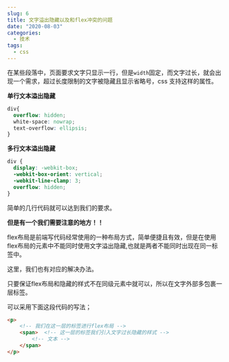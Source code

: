 ```yaml
---
slug: 6
title: 文字溢出隐藏以及和flex冲突的问题
date: "2020-08-03"
categories: 
  - 技术
tags: 
  - css
---
```





在某些段落中，页面要求文字只显示一行，但是`width`固定，而文字过长，就会出现一个需求，超过长度限制的文字被隐藏且显示省略号，css 支持这样的属性。

**单行文本溢出隐藏**

````css
div{
  overflow: hidden;
  white-space: nowrap;
  text-overflow: ellipsis;
}
````

**多行文本溢出隐藏**

```css
div {
  display: -webkit-box;
  -webkit-box-orient: vertical;
  -webkit-line-clamp: 3;
  overflow: hidden;
}
```

简单的几行代码就可以达到我们的要求。

**但是有一个我们需要注意的地方！！**

flex布局是前端写代码经常使用的一种布局方式，简单便捷且有效，但是在<red>使用flex布局的元素中不能同时使用文字溢出隐藏</red>,也就是两者不能同时出现在同一标签中。

这里，我们也有对应的解决办法。

只要保证flex布局和隐藏的样式不在同级元素中就可以，所以在文字外部多包裹一层标签。

可以采用下面这段代码的写法；

````html
<p>   
    <!-- 我们在这一层的标签进行flex布局 -->
    <span>  <!-- 这一层的标签我们引入文字过长隐藏的样式 -->
        <!-- 文本 -->
    </span>
</p>
````